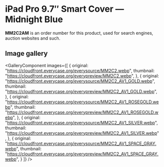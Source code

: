 
# iPad Pro 9.7″ Smart Cover — Midnight Blue

<Callout type='info' emoji='👉🏻'>**MM2C2AM** is an order number for this product, used for search engines, auction websites and such.</Callout>

## Image gallery

<GalleryComponent
    images={[
      {
        original: "https://cloudfront.everycase.org/everysource/MM2C2.webp",
        thumbnail: "https://cloudfront.everycase.org/everypreview/MM2C2.webp",
      },
      {
        original: "https://cloudfront.everycase.org/everysource/MM2C2_AV1_GOLD.webp",
        thumbnail: "https://cloudfront.everycase.org/everypreview/MM2C2_AV1_GOLD.webp",
      },
      {
        original: "https://cloudfront.everycase.org/everysource/MM2C2_AV1_ROSEGOLD.webp",
        thumbnail: "https://cloudfront.everycase.org/everypreview/MM2C2_AV1_ROSEGOLD.webp",
      },
      {
        original: "https://cloudfront.everycase.org/everysource/MM2C2_AV1_SILVER.webp",
        thumbnail: "https://cloudfront.everycase.org/everypreview/MM2C2_AV1_SILVER.webp",
      },
      {
        original: "https://cloudfront.everycase.org/everysource/MM2C2_AV1_SPACE_GRAY.webp",
        thumbnail: "https://cloudfront.everycase.org/everypreview/MM2C2_AV1_SPACE_GRAY.webp",
      }
    ]}
  />
